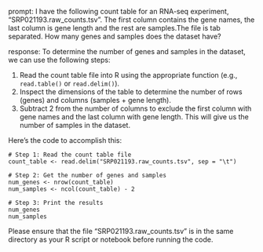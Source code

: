 prompt:
I have the following count table for an RNA-seq experiment, "SRP021193.raw_counts.tsv". The first column contains the gene names, the last column is gene length and the rest are samples.The file is tab separated. How many genes and samples does the dataset have?

response:
To determine the number of genes and samples in the dataset, we can use the following steps:

1. Read the count table file into R using the appropriate function (e.g., `read.table()` or `read.delim()`).
2. Inspect the dimensions of the table to determine the number of rows (genes) and columns (samples + gene length).
3. Subtract 2 from the number of columns to exclude the first column with gene names and the last column with gene length. This will give us the number of samples in the dataset.

Here's the code to accomplish this:

```
# Step 1: Read the count table file
count_table <- read.delim("SRP021193.raw_counts.tsv", sep = "\t")

# Step 2: Get the number of genes and samples
num_genes <- nrow(count_table)
num_samples <- ncol(count_table) - 2

# Step 3: Print the results
num_genes
num_samples
```

Please ensure that the file "SRP021193.raw_counts.tsv" is in the same directory as your R script or notebook before running the code.
